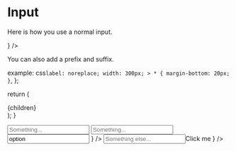 


# Input

Here is how you use a normal input.

<Playground component={Input}>
  <ControlledField style={{ maxWidth: 250 }} component={
    <Input placeholder="Placeholder..." />
  } />
</Playground>


You can also add a prefix and suffix.

  example: css`
    label: noreplace;
    width: 300px;
    > * {
      margin-bottom: 20px;
    }
  `,
};

  return (
    <div className={style.example}>
      {children}
    </div>
  );
}

<Playground>
  <Example>
    <Input placeholder="Something..." prefix="$" />
    <Input placeholder="Something..." suffix=".com" />
    <Input placeholder="Something..." prefix={
      <Select value="option" values={[{ label: 'Option', value: 'option' }]} placeholder="Select..." />
    } />
    <Input placeholder="Something else..." suffix={
      <Button icon="copy">Click me</Button>
    } />
  </Example>
</Playground>
